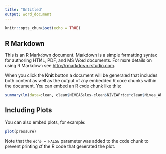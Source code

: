 ---
title: "Untitled"
output: word_document
---
```{r setup, include=FALSE}
knitr::opts_chunk$set(echo = TRUE)
```

## R Markdown

This is an R Markdown document. Markdown is a simple formatting syntax for authoring HTML, PDF, and MS Word documents. For more details on using R Markdown see <http://rmarkdown.rstudio.com>.

When you click the **Knit** button a document will be generated that includes both content as well as the output of any embedded R code chunks within the document. You can embed an R code chunk like this:

```{r cars}
summary(lm(data=clean, clean$NIVEASales~clean$NIVEAPrice*clean$Nivea_Above+clean$NIVEAPriceDummy+clean$DOVEPrice*clean$Dove_Above+clean$DOVESales+clean$REXONAPrice*clean$Rexona_Above+clean$REXONASales+clean$WEEK.x*clean$Temperature+clean$WEEK.x*yq+clean$`NIVEAD+F.x`+clean$`DOVED+F.x`+clean$`REXONAD+F.x`+seq(1:124)+clean$PriceWar))    

```

## Including Plots

You can also embed plots, for example:

```{r pressure, echo=FALSE}
plot(pressure)
```

Note that the `echo = FALSE` parameter was added to the code chunk to prevent printing of the R code that generated the plot.
